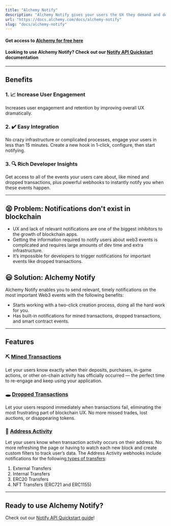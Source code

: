 ```yaml
---
title: "Alchemy Notify"
description: "Alchemy Notify gives your users the UX they demand and deserve."
url: "https://docs.alchemy.com/docs/alchemy-notify"
slug: "docs/alchemy-notify"
---
```


#### Get access to [**Alchemy for free here**](https://alchemy.com/?r=affiliate:e68b2f77-7fc7-4ef7-8e9c-cdfea869b9b5)

#### **Looking to use Alchemy Notify? Check out our [Notify API Quickstart](/reference/notify-api-quickstart) documentation**

***

## Benefits

### 1. 📈 Increase User Engagement

Increases user engagement and retention by improving overall UX dramatically.

### 2. ✔️ Easy Integration

No crazy infrastructure or complicated processes, engage your users in less than 15 minutes. Create a new hook in 1-click, configure, then start notifying.

### 3. 🔍 Rich Developer Insights

Get access to all of the events your users care about, like mined and dropped transactions, plus powerful webhooks to instantly notify you when these events happen.

***

## 😫 Problem: Notifications don't exist in blockchain

* UX and lack of relevant notifications are one of the biggest inhibitors to the growth of blockchain apps.
* Getting the information required to notify users about web3 events is complicated and requires large amounts of dev time and extra infrastructure.
* It’s impossible for developers to trigger notifications for important events like dropped transactions.

## 😃 Solution: Alchemy Notify

Alchemy Notify enables you to send relevant, timely notifications on the most important Web3 events with the following benefits:

* Starts working with a two-click creation process, doing all the hard work for you.
* Has built-in notifications for mined transactions, dropped transactions, and smart contract events.

***

## Features

### ⛏ [Mined Transactions](/reference/notify-api-quickstart#1-mined-transaction)

Let your users know exactly when their deposits, purchases, in-game actions, or other on-chain activity has officially occurred — the perfect time to re-engage and keep using your application.

### 🕳 [Dropped Transactions](/reference/notify-api-quickstart#2-dropped-transactions)

Let your users respond immediately when transactions fail, eliminating the most frustrating part of blockchain UX. No more missed trades, lost auctions, or disappearing tokens.

### 💸 [Address Activity](/reference/notify-api-quickstart#3-address-activity)

Let your users know when transaction activity occurs on their address. No more refreshing the page or having to watch each new block and create custom filters to track user’s data. The Address Activity webhooks include notifications for the following[ types of transfers](/reference/address-activity-webhook#types-of-transfers):

1. External Transfers
2. Internal Transfers
3. ERC20 Transfers
4. NFT Transfers (ERC721 and ERC1155)

***

## Ready to use Alchemy Notify?

Check out our [Notify API Quickstart guide](/reference/notify-api-quickstart)!
